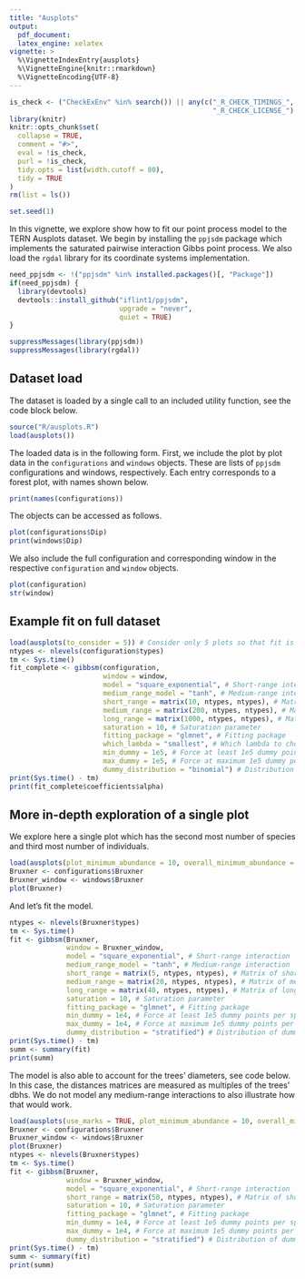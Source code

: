 ```yaml
---
title: "Ausplots"
output:
  pdf_document:
  latex_engine: xelatex
vignette: >
  %\VignetteIndexEntry{ausplots}
  %\VignetteEngine{knitr::rmarkdown}
  %\VignetteEncoding{UTF-8}
---
```


```r
is_check <- ("CheckExEnv" %in% search()) || any(c("_R_CHECK_TIMINGS_",
                                                  "_R_CHECK_LICENSE_") %in% names(Sys.getenv()))
library(knitr)
knitr::opts_chunk$set(
  collapse = TRUE,
  comment = "#>",
  eval = !is_check,
  purl = !is_check,
  tidy.opts = list(width.cutoff = 80), 
  tidy = TRUE
)
rm(list = ls())

set.seed(1)
```

In this vignette, we explore show how to fit our point process model to the TERN Ausplots dataset.
We begin by installing the `ppjsdm` package which implements the saturated pairwise interaction Gibbs point process.
We also load the `rgdal` library for its coordinate systems implementation.

```r
need_ppjsdm <- !("ppjsdm" %in% installed.packages()[, "Package"])
if(need_ppjsdm) {
  library(devtools)
  devtools::install_github("iflint1/ppjsdm", 
                           upgrade = "never",
                           quiet = TRUE)
}

suppressMessages(library(ppjsdm))
suppressMessages(library(rgdal))
```

## Dataset load

The dataset is loaded by a single call to an included utility function, see the code block below.

```r
source("R/ausplots.R")
load(ausplots())
```

The loaded data is in the following form.
First, we include the plot by plot data in the `configurations` and `windows` objects. 
These are lists of `ppjsdm` configurations and windows, respectively.
Each entry corresponds to a forest plot, with names shown below.

```r
print(names(configurations))
```

The objects can be accessed as follows.

```r
plot(configurations$Dip)
print(windows$Dip)
```

We also include the full configuration and corresponding window in the respective `configuration` and `window` objects.

```r
plot(configuration)
str(window)
```

## Example fit on full dataset

```r
load(ausplots(to_consider = 5)) # Consider only 5 plots so that fit is not excessively slow
ntypes <- nlevels(configuration$types)
tm <- Sys.time()
fit_complete <- gibbsm(configuration,
                       window = window,
                       model = "square_exponential", # Short-range interaction
                       medium_range_model = "tanh", # Medium-range interaction
                       short_range = matrix(10, ntypes, ntypes), # Matrix of short-range interaction distances
                       medium_range = matrix(200, ntypes, ntypes), # Matrix of medium-range interaction distances
                       long_range = matrix(1000, ntypes, ntypes), # Matrix of long-range interaction distances
                       saturation = 10, # Saturation parameter
                       fitting_package = "glmnet", # Fitting package 
                       which_lambda = "smallest", # Which lambda to choose if regularization
                       min_dummy = 1e5, # Force at least 1e5 dummy points per species
                       max_dummy = 1e5, # Force at maximum 1e5 dummy points per species
                       dummy_distribution = "binomial") # Distribution of dummy points
print(Sys.time() - tm)
print(fit_complete$coefficients$alpha)
```

## More in-depth exploration of a single plot

We explore here a single plot which has the second most number of species and third most number of individuals.

```r
load(ausplots(plot_minimum_abundance = 10, overall_minimum_abundance = 1))
Bruxner <- configurations$Bruxner
Bruxner_window <- windows$Bruxner
plot(Bruxner)
```

And let's fit the model.

```r
ntypes <- nlevels(Bruxner$types)
tm <- Sys.time()
fit <- gibbsm(Bruxner,
              window = Bruxner_window,
              model = "square_exponential", # Short-range interaction
              medium_range_model = "tanh", # Medium-range interaction
              short_range = matrix(5, ntypes, ntypes), # Matrix of short-range interaction distances
              medium_range = matrix(20, ntypes, ntypes), # Matrix of medium-range interaction distances
              long_range = matrix(40, ntypes, ntypes), # Matrix of long-range interaction distances
              saturation = 10, # Saturation parameter
              fitting_package = "glmnet", # Fitting package 
              min_dummy = 1e4, # Force at least 1e5 dummy points per species
              max_dummy = 1e4, # Force at maximum 1e5 dummy points per species
              dummy_distribution = "stratified") # Distribution of dummy points
print(Sys.time() - tm)
summ <- summary(fit)
print(summ)
```

The model is also able to account for the trees' diameters, see code below.
In this case, the distances matrices are measured as multiples of the trees' dbhs.
We do not model any medium-range interactions to also illustrate how that would work.

```r
load(ausplots(use_marks = TRUE, plot_minimum_abundance = 10, overall_minimum_abundance = 1))
Bruxner <- configurations$Bruxner
Bruxner_window <- windows$Bruxner
plot(Bruxner)
ntypes <- nlevels(Bruxner$types)
tm <- Sys.time()
fit <- gibbsm(Bruxner,
              window = Bruxner_window,
              model = "square_exponential", # Short-range interaction
              short_range = matrix(50, ntypes, ntypes), # Matrix of short-range interaction ratios
              saturation = 10, # Saturation parameter
              fitting_package = "glmnet", # Fitting package 
              min_dummy = 1e4, # Force at least 1e5 dummy points per species
              max_dummy = 1e4, # Force at maximum 1e5 dummy points per species
              dummy_distribution = "stratified") # Distribution of dummy points
print(Sys.time() - tm)
summ <- summary(fit)
print(summ)
```
